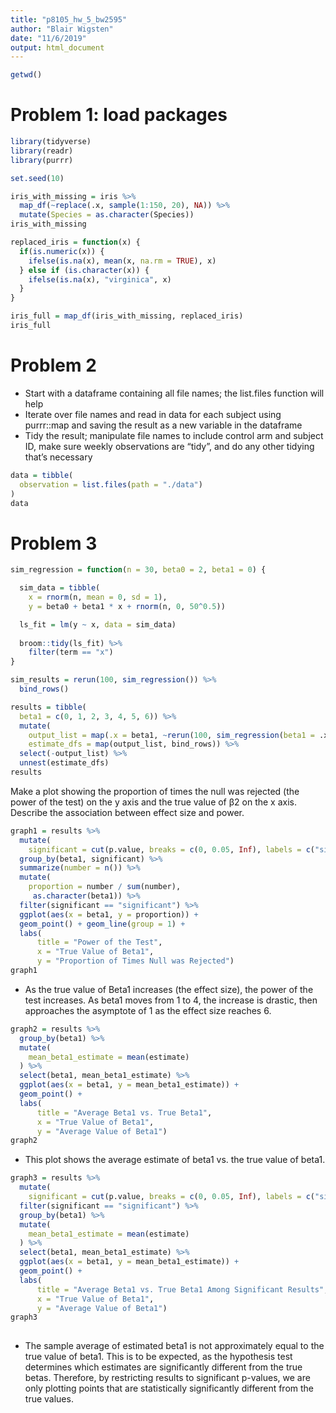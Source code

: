 ```yaml
---
title: "p8105_hw_5_bw2595"
author: "Blair Wigsten"
date: "11/6/2019"
output: html_document
---
```


```r
getwd()
```

# Problem 1: load packages 

```r
library(tidyverse)
library(readr)
library(purrr)

set.seed(10)

iris_with_missing = iris %>% 
  map_df(~replace(.x, sample(1:150, 20), NA)) %>%
  mutate(Species = as.character(Species))
iris_with_missing
```

```r
replaced_iris = function(x) {
  if(is.numeric(x)) {
    ifelse(is.na(x), mean(x, na.rm = TRUE), x)
  } else if (is.character(x)) {
    ifelse(is.na(x), "virginica", x)
  }
}

iris_full = map_df(iris_with_missing, replaced_iris)
iris_full
```



# Problem 2

* Start with a dataframe containing all file names; the list.files function will help
* Iterate over file names and read in data for each subject using purrr::map and saving the result as a new variable in the dataframe
* Tidy the result; manipulate file names to include control arm and subject ID, make sure weekly observations are “tidy”, and do any other tidying that’s necessary

```r
data = tibble(
  observation = list.files(path = "./data")
)
data
```


# Problem 3

```r
sim_regression = function(n = 30, beta0 = 2, beta1 = 0) {

  sim_data = tibble(
    x = rnorm(n, mean = 0, sd = 1),
    y = beta0 + beta1 * x + rnorm(n, 0, 50^0.5))

  ls_fit = lm(y ~ x, data = sim_data)
  
  broom::tidy(ls_fit) %>%
    filter(term == "x")
}

sim_results = rerun(100, sim_regression()) %>%
  bind_rows()

results = tibble(
  beta1 = c(0, 1, 2, 3, 4, 5, 6)) %>%
  mutate(
    output_list = map(.x = beta1, ~rerun(100, sim_regression(beta1 = .x))),
    estimate_dfs = map(output_list, bind_rows)) %>%
  select(-output_list) %>%
  unnest(estimate_dfs)
results
```

Make a plot showing the proportion of times the null was rejected (the power of the test) on the y axis and the true value of β2 on the x axis. Describe the association between effect size and power. 

```r
graph1 = results %>%
  mutate(
    significant = cut(p.value, breaks = c(0, 0.05, Inf), labels = c("significant", "not significant"))) %>%
  group_by(beta1, significant) %>%
  summarize(number = n()) %>%
  mutate(
    proportion = number / sum(number),
     as.character(beta1)) %>%
  filter(significant == "significant") %>%
  ggplot(aes(x = beta1, y = proportion)) +
  geom_point() + geom_line(group = 1) +
  labs(
      title = "Power of the Test",
      x = "True Value of Beta1",
      y = "Proportion of Times Null was Rejected")
graph1
```

* As the true value of Beta1 increases (the effect size), the power of the test increases. As beta1 moves from 1 to 4, the increase is drastic, then approaches the asymptote of 1 as the effect size reaches 6. 

```r
graph2 = results %>%
  group_by(beta1) %>%
  mutate(
    mean_beta1_estimate = mean(estimate)
  ) %>%
  select(beta1, mean_beta1_estimate) %>%
  ggplot(aes(x = beta1, y = mean_beta1_estimate)) +
  geom_point() +
  labs(
      title = "Average Beta1 vs. True Beta1",
      x = "True Value of Beta1",
      y = "Average Value of Beta1")
graph2
```

* This plot shows the average estimate of beta1 vs. the true value of beta1. 

```r
graph3 = results %>%
  mutate(
    significant = cut(p.value, breaks = c(0, 0.05, Inf), labels = c("significant", "not significant"))) %>%
  filter(significant == "significant") %>%
  group_by(beta1) %>%
  mutate(
    mean_beta1_estimate = mean(estimate)
  ) %>%
  select(beta1, mean_beta1_estimate) %>%
  ggplot(aes(x = beta1, y = mean_beta1_estimate)) +
  geom_point() +
  labs(
      title = "Average Beta1 vs. True Beta1 Among Significant Results",
      x = "True Value of Beta1",
      y = "Average Value of Beta1")
graph3
  
```

* The sample average of estimated beta1 is not approximately equal to the true value of beta1. This is to be expected, as the hypothesis test determines which estimates are significantly different from the true betas. Therefore, by restricting results to significant p-values, we are only plotting points that are statistically significantly different from the true values.